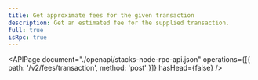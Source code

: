 ```yaml
---
title: Get approximate fees for the given transaction
description: Get an estimated fee for the supplied transaction.
full: true
isRpc: true
---
```


<APIPage
  document="./openapi/stacks-node-rpc-api.json"
  operations={[{ path: '/v2/fees/transaction', method: 'post' }]}
  hasHead={false}
/>